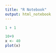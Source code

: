 ```yaml
---
title: "R Notebook"
output: html_notebook
---
```


```r
1 + 1
```


```r
10+9
x <- 40
plot(x)
```


